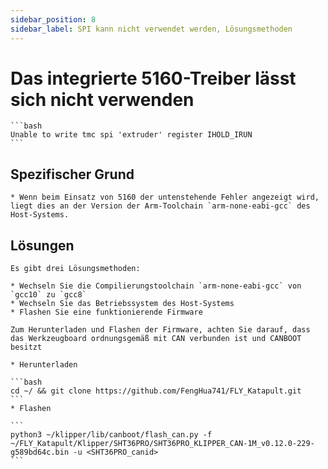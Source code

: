 ```yaml
---
sidebar_position: 8
sidebar_label: SPI kann nicht verwendet werden, Lösungsmethoden
---
```


# Das integrierte 5160-Treiber lässt sich nicht verwenden

    ```bash
    Unable to write tmc spi 'extruder' register IHOLD_IRUN
    ```

## Spezifischer Grund

    * Wenn beim Einsatz von 5160 der untenstehende Fehler angezeigt wird, liegt dies an der Version der Arm-Toolchain `arm-none-eabi-gcc` des Host-Systems.

## Lösungen
    Es gibt drei Lösungsmethoden:

    * Wechseln Sie die Compilierungstoolchain `arm-none-eabi-gcc` von `gcc10` zu `gcc8`
    * Wechseln Sie das Betriebssystem des Host-Systems
    * Flashen Sie eine funktionierende Firmware

    Zum Herunterladen und Flashen der Firmware, achten Sie darauf, dass das Werkzeugboard ordnungsgemäß mit CAN verbunden ist und CANBOOT besitzt

    * Herunterladen

    ```bash
    cd ~/ && git clone https://github.com/FengHua741/FLY_Katapult.git
    ```
    * Flashen

    ```
    python3 ~/klipper/lib/canboot/flash_can.py -f ~/FLY_Katapult/Klipper/SHT36PRO/SHT36PRO_KLIPPER_CAN-1M_v0.12.0-229-g589bd64c.bin -u <SHT36PRO_canid>
    ```